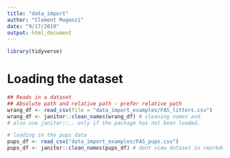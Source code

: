 ```yaml
---
title: "data_import"
author: "Clement Mugenzi"
date: "9/17/2019"
output: html_document
---
```


```r
library(tidyverse)
```

# Loading the dataset

```r
## Reads in a dataset
## Absolute path and relative path - prefer relative path
wrang_df <- read_csv(file = "data_import_examples/FAS_litters.csv")
wrang_df <- janitor::clean_names(wrang_df) # cleaning names and 
# also use janitor::.. only if the package has not been loaded.
```


```r
# loading in the pups data
pups_df <- read_csv("data_import_examples/FAS_pups.csv")
pups_df <- janitor::clean_names(pups_df) # dont view dataset in rmarkdown
```

